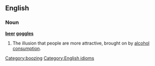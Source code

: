 ==English==
===Noun===
'''[[beer]] [[goggles]]'''
# The illusion that people are more attractive, brought on by [[alcohol]] [[consumption]].
[[Category:boozing]]
[[Category:English idioms]]